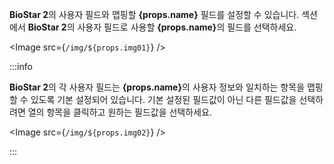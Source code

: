 <Head level={3} hashid={props.hashid}><Cmd sid='settings.activeDirectory.FieldConfiguration' product='2' /></Head>

**BioStar 2**의 사용자 필드와 맵핑할 <strong>{props.name}</strong> 필드를 설정할 수 있습니다. <Cmd sid='settings.activeDirectory.FieldConfiguration' product='2' /> 섹션에서 **BioStar 2**의 사용자 필드로 사용할 <strong>{props.name}</strong>의 필드를 선택하세요.

<Image src={`/img/${props.img01}`} />

:::info

**BioStar 2**의 각 사용자 필드는 <strong>{props.name}</strong>의 사용자 정보와 일치하는 항목을 맵핑할 수 있도록 기본 설정되어 있습니다. 기본 설정된 필드값이 아닌 다른 필드값을 선택하려면 <Cmd sid={props.sid} product='2' /> 열의 항목을 클릭하고 원하는 필드값을 선택하세요.

<Image src={`/img/${props.img02}`} />

:::